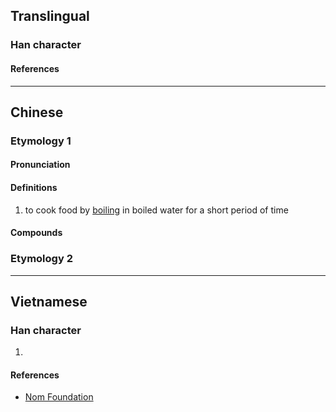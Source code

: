 {{also|氽}}
{{character info}}
==Translingual==

===Han character===
{{Han char|rn=85|rad=水|as=02|sn=6|four=80232|canj=OE,XOE|ids=⿱入水}}

====References====
{{Han ref|kx=0604.091|dkj=17100|hdz=31547.040|uh=6C46}}

----

==Chinese==
{{zh-forms}}

===Etymology 1===

====Pronunciation====
{{zh-pron
|m=cuān
|c=cyun1
|md=chuăng
|mn=
|mn-t=suêng3/suang3
|mc=
|oc=y
|cat=v,n
}}

====Definitions====
{{zh-hanzi}}

# to cook food by [[boil]]ing in boiled water for a short period of time

====Compounds====
{{zh-der|汆湯|汆子|汆丸子湯}}

===Etymology 2===
{{zh-see|沬|v|Min: sink}}

----

==Vietnamese==

===Han character===
{{vi-readings|rs=水02|reading=thoản}}

# {{rfdef|vi|sort=水02}}

====References====
* [http://nomfoundation.org/common/nom_details.php?codepoint=6c46 Nom Foundation]